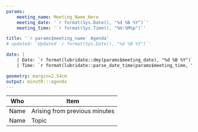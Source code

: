 ```yaml
---
params:
    meeting_name: Meeting_Name_Here
    meeting_date: '`r format(Sys.Date(), "%d %B %Y")`'
    meeting_time: '`r format(Sys.Time(), "%H:%M%p")`'

title: '`r params$meeting_name` Agenda'
# updated: 'Updated `r format(Sys.Date(), "%d %B %Y")`'

date: |
    | Date: `r format(lubridate::dmy(params$meeting_date), "%d %B %Y")`
    | Time: `r format(lubridate::parse_date_time(params$meeting_time, "HM"), "%H:%M%p")`

geometry: margin=2.54cm
output: minutR:::agenda
---
```


Who       | Item
--------- | ---------
Name      | Arising from previous minutes 
Name      | Topic
